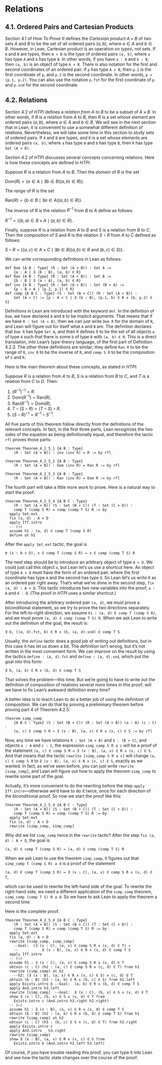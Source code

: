 # Relations

## 4.1. Ordered Pairs and Cartesian Products

Section 4.1 of *How To Prove It* defines the *Cartesian product* $A \times B$ of two sets $A$ and $B$ to be the set of all ordered pairs $(a, b)$, where $a \in A$ and $b \in B$.  However, in Lean, Cartesian product is an operation on *types*, not sets.  If `A` and `B` are types, then `A × B` is the type of ordered pairs `(a, b)`, where `a` has type `A` and `b` has type `B`.  In other words, if you have `a : A` and `b : B`, then `(a, b)` is an object of type `A × B`.  There is also notation for the first and second coordinates of an ordered pair.  If `p` has type `A × B`, then `p.1` is the first coordinate of `p`, and `p.2` is the second coordinate.  In other words, `p = (p.1, p.2)`.  You can also use the notation `p.fst` for the first coordinate of `p` and `p.snd` for the second coordinate.

## 4.2.  Relations

Section 4.2 of *HTPI* defines a *relation from $A$ to $B$* to be a subset of $A \times B$.  In other words, if $R$ is a relation from $A$ to $B$, then $R$ is a set whose element are ordered pairs $(a, b)$, where $a \in A$ and $b \in B$.  We will see in the next section that in Lean, it is convenient to use a somewhat different definition of relations.  Nevertheless, we will take some time in this section to study sets of ordered pairs.  If `A` and `B` are types, and `R` is a set whose elements are ordered pairs `(a, b)`, where `a` has type `A` and `b` has type `B`, then `R` has type `Set (A × B)`.

Section 4.2 of *HTPI* discusses several concepts concerning relations.  Here is how these concepts are defined in *HTPI*:

::: {.ndfn arguments="Definition 4.2.3"}
Suppose $R$ is a relation from $A$ to $B$.  Then the *domain* of $R$ is the set

::: {.quote}
$\text{Dom}(R) = \{a \in A \mid \exists b \in B((a, b) \in R)\}$.
:::

The *range* of $R$ is the set

::: {.quote}
$\text{Ran}(R) = \{b \in B \mid \exists a \in A((a, b) \in R)\}$.
:::

The *inverse* of $R$ is the relation $R^{-1}$ from $B$ to $A$ define as follows:

::: {.quote}
$R^{-1} = \{(b, a) \in B \times A \mid (a, b) \in R\}$.
:::

Finally, suppose $R$ is a relation from $A$ to $B$ and $S$ is a relation from $B$ to $C$.  Then the *composition* of $S$ and $R$ is the relation $S \circ R$ from $A$ to $C$ defined as follows:

::: {.quote}
$S \circ R = \{(a, c) \in A \times C \mid \exists b \in B((a, b) \in R \text{ and } (b, c) \in S)\}$.
:::
:::

We can write corresponding definitions in Lean as follows:

```lean
def Dom {A B : Type} (R : Set (A × B)) : Set A :=
    {a : A | ∃ (b : B), (a, b) ∈ R}
def Ran {A B : Type} (R : Set (A × B)) : Set B :=
    {b : B | ∃ (a : A), (a, b) ∈ R}
def inv {A B : Type} (R : Set (A × B)) : Set (B × A) :=
    {p : B × A | (p.2, p.1) ∈ R}
def comp {A B C : Type} (S : Set (B × C)) (R : Set (A × B)) :
    Set (A × C) := {p : A × C | ∃ (b : B), (p.1, b) ∈ R ∧ (b, p.2) ∈ S}
```

Definitions in Lean are introduced with the keyword `def`.  In the definition of `Dom`, we have declared `A` and `B` to be implicit arguments.  That means that if we have `R : Set (A × B)`, then we can just write `Dom R` for the domain of `R`, and Lean will figure out for itself what `A` and `B` are.  The definition declares that `Dom R` has type `Set A`, and then it defines it to be the set of all objects `a` of type `A` such that there is some `b` of type `B` with `(a, b) ∈ R`.  This is a direct translation, into Lean's type-theory language, of the first part of Definition 4.2.3.  The other three definitions are similar; they define `Ran R` to be the range of `R`, `inv R` to be the inverse of `R`, and `comp S R` to be the composition of `S` and `R`.

Here is the main theorem about these concepts, as stated in *HTPI*:

::: {.nthm arguments="Theorem 4.2.5"}
Suppose $R$ is a relation from $A$ to $B$, $S$ is a relation from $B$ to $C$, and $T$ is a relation from $C$ to $D$.  Then:

1.  $(R^{-1})^{-1} = R$.
2.  $\mathrm{Dom}(R^{-1}) = \mathrm{Ran}(R)$.
3.  $\mathrm{Ran}(R^{-1}) = \mathrm{Dom}(R)$.
4.  $T \circ (S \circ R) = (T \circ S) \circ R$.
5.  $(S \circ R)^{-1} = R^{-1} \circ S^{-1}$.
:::

All five parts of this theorem follow directly from the definitions of the relevant concepts.  In fact, in the first three parts, Lean recognizes the two sides of the equation as being definitionally equal, and therefore the tactic `rfl` proves those parts:

```lean
theorem Theorem_4_2_5_1 {A B : Type}
    (R : Set (A × B)) : inv (inv R) = R := by rfl

theorem Theorem_4_2_5_2 {A B : Type}
    (R : Set (A × B)) : Dom (inv R) = Ran R := by rfl

theorem Theorem_4_2_5_3 {A B : Type}
    (R : Set (A × B)) : Ran (inv R) = Dom R := by rfl
```

The fourth part will take a little more work to prove.  Here is a natural way to start the proof:

```lean
theorem Theorem_4_2_5_4 {A B C : Type}
    (R : Set (A × B)) (S : Set (B × C)) (T : Set (C × D)) :
    comp T (comp S R) = comp (comp T S) R := by
  apply Set.ext
  fix (a, d) : A × D
  apply Iff.intro
  -- (→)
  assume h1 : (a, d) ∈ comp T (comp S R)
  define at h1
```

After the `apply Set.ext` tactic, the goal is

::: {.quote}
`∀ (x : A × D), x ∈ comp T (comp S R) ↔ x ∈ comp (comp T S) R`
:::

The next step should be to introduce an arbitrary object of type `A × D`.  We could just call this object `x`, but Lean let's us use a shortcut here.  An object of type `A × D` must have the form of an ordered pair, where the first coordinate has type `A` and the second has type `D`.  So Lean let's us write it as an ordered pair right away.  That's what we've done in the second step, `fix (a, d) : A × D`.  This tactic introduces two new variables into the proof, `a : A` and `d : D`.  (The proof in *HTPI* uses a similar shortcut.)

After introducing the arbitrary ordered pair `(a, d)`, we must prove a biconditional statement, so we try to prove the two directions separately.  For the left-to-right direction, we assume `h1 : (a, d) ∈ comp T (comp S R)`, and we must prove `(a, d) ∈ comp (comp T S) R`.  When we ask Lean to write out the definition of the goal, the result is:

::: {.quote}
`∃ b, ((a, d).fst, b) ∈ R ∧ (b, (a, d).snd) ∈ comp T S`
:::

Usually, the `define` tactic does a good job of writing out definitions, but in this case it has let us down a bit.  The definition isn't wrong, but it's not written in the most convenient form.  We can improve on the result by using the tactics `define : (a, d).fst` and `define : (a, d).snd`, which put the goal into this form:

::: {.quote}
`∃ b, (a, b) ∈ R ∧ (b, d) ∈ comp T S`
:::

That solves the problem---this time.  But we're going to have to write out the definition of composition of relations several more times in this proof; will we have to fix Lean's awkward definition every time?

A better idea is to teach Lean to do a better job of using the definition of composition.  We can do that by proving a preliminary theorem before proving part 4 of Theorem 4.2.5:

```lean
theorem simp_comp
    {A B C : Type} (S : Set (B × C)) (R : Set (A × B)) (a : A) (c : C) :
    (a, c) ∈ comp S R ↔ ∃ (x : B), (a, x) ∈ R ∧ (x, c) ∈ S := by rfl
```

Now, any time we have relations `R : Set (A × B)` and `S : (B × C)`, and objects `a : A` and `c : C`, the expression `simp_comp S R a c` will be a proof of the statement `(a, c) ∈ comp S R ↔ ∃ (x : B), (a, x) ∈ R ∧ (x, c) ∈ S`.  And that means that the tactic `rewrite [simp_comp S R a c]` will change `(a, c) ∈ comp S R` to `∃ (x : B), (a, x) ∈ R ∧ (x, c) ∈ S`, exactly as we wanted.  In fact, as we've seen before, you can just write `rewrite [simp_comp]`, and Lean will figure out how to apply the theorem `simp_comp` to rewrite some part of the goal.

Actually, it's more convenient to do the rewriting before the step `apply Iff.intro`---otherwise we'd have to do it twice, once for each direction of the biconditional proof.  So now we start the proof like this:

```lean
theorem Theorem_4_2_5_4 {A B C : Type}
    (R : Set (A × B)) (S : Set (B × C)) (T : Set (C × D)) :
    comp T (comp S R) = comp (comp T S) R := by
  apply Set.ext
  fix (a, d) : A × D
  rewrite [simp_comp, simp_comp]
```

Why did we list `simp_comp` twice in the `rewrite` tactic?  After the step `fix (a, d) : A × D`, the goal is

::: {.quote}
`(a, d) ∈ comp T (comp S R) ↔ (a, d) ∈ comp (comp T S) R`
:::

When we ask Lean to use the theorem `simp_comp`, it figures out that `simp_comp T (comp S R) a d` is a proof of the statement

::: {.ind}
`(a, d) ∈ comp T (comp S R) ↔ ∃ (x : C), (a, x) ∈ comp S R ∧ (x, d) ∈ T`,
:::

which can be used to rewrite the left-hand side of the goal.  To rewrite the right-hand side, we need a different application of the `simp_comp` theorem, `simp_comp (comp T S) R a d`.  So we have to ask Lean to apply the theorem a second time.

Here is the complete proof.

```lean
theorem Theorem_4_2_5_4 {A B C : Type}
    (R : Set (A × B)) (S : Set (B × C)) (T : Set (C × D)) :
    comp T (comp S R) = comp (comp T S) R := by
  apply Set.ext
  fix (a, d) : A × D
  rewrite [simp_comp, simp_comp]
    --Goal:  (∃ (x : C), (a, x) ∈ comp S R ∧ (x, d) ∈ T) ↔
    --           ∃ (x : B), (a, x) ∈ R ∧ (x, d) ∈ comp T S
  apply Iff.intro
  -- (→)
  assume h1 : ∃ (x : C), (a, x) ∈ comp S R ∧ (x, d) ∈ T
  obtain (c : C) (h2 : (a, c) ∈ comp S R ∧ (c, d) ∈ T) from h1
  rewrite [simp_comp] at h2
    --h2: (∃ (x : B), (a, x) ∈ R ∧ (x, c) ∈ S) ∧ (c, d) ∈ T
  obtain (b : B) (h3 : (a, b) ∈ R ∧ (b, c) ∈ S) from h2.left
  apply Exists.intro b --Goal:  (a, b) ∈ R ∧ (b, d) ∈ comp T S
  apply And.intro h3.left
  rewrite [simp_comp]  --Goal:  ∃ (x : C), (b, x) ∈ S ∧ (x, d) ∈ T
  show ∃ (x : C), (b, x) ∈ S ∧ (x, d) ∈ T from
    Exists.intro c (And.intro h3.right h2.right)
  -- (←)
  assume h1 : ∃ (x : B), (a, x) ∈ R ∧ (x, d) ∈ comp T S
  obtain (b : B) (h2 : (a, b) ∈ R ∧ (b, d) ∈ comp T S) from h1
  rewrite [simp_comp] at h2
  obtain (c : C) (h3 : (b, c) ∈ S ∧ (c, d) ∈ T) from h2.right
  apply Exists.intro c
  apply And.intro _ h3.right
  rewrite [simp_comp]
  show ∃ (x : B), (a, x) ∈ R ∧ (x, c) ∈ S from
    Exists.intro b (And.intro h2.left h3.left)
```

Of course, if you have trouble reading this proof, you can type it into Lean and see how the tactic state changes over the course of the proof.